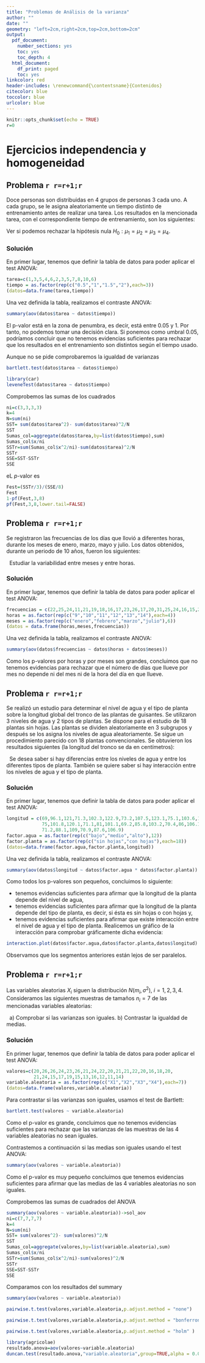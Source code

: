 ```yaml
---
title: "Problemas de Análisis de la varianza"
author: ""
date: ""
geometry: "left=2cm,right=2cm,top=2cm,bottom=2cm"
output:
  pdf_document: 
    number_sections: yes
    toc: yes
    toc_depth: 4
  html_document:
    df_print: paged
    toc: yes
linkcolor: red
header-includes: \renewcommand{\contentsname}{Contenidos}
citecolor: blue
toccolor: blue
urlcolor: blue
---
```


```r
knitr::opts_chunk$set(echo = TRUE)
r=0
```


# Ejercicios independencia y homogeneidad

## Problema `r r=r+1;r`  

Doce personas son distribuidas en $4$
grupos de personas $3$ cada uno. A cada grupo, se le
asigna aleatoriamente un tiempo distinto de entrenamiento
antes de realizar una tarea. Los resultados en
la mencionada tarea, con el correspondiente tiempo
de entrenamiento, son los siguientes:

\begin{center}
\begin{tabular}{|c|c|c|c|}
\hline
$0.5$ horas&$1$ hora&$1.5$ horas&$2$ horas\\\hline\hline
$1$&$4$&$3$&$\ \,8$\\\hline
$3$&$6$&$5$&$10$\\\hline
$5$&$2$&$7$&$\ \,6$\\\hline
\end{tabular}
\end{center}

Ver si podemos rechazar la hipótesis
nula $H_0:\mu_1=\mu_2=\mu_3=\mu_4.$

### Solución

En primer lugar, tenemos que definir la tabla de datos para poder aplicar el test ANOVA:

```r
tarea=c(1,3,5,4,6,2,3,5,7,8,10,6)
tiempo = as.factor(rep(c("0.5","1","1.5","2"),each=3))
(datos=data.frame(tarea,tiempo))
```
Una vez definida la tabla, realizamos el contraste ANOVA:
```r
summary(aov(datos$tarea ~ datos$tiempo))
```
El p-valor está en la zona de penumbra, es decir, está entre 0.05 y 1. Por tanto, no podemos tomar una decisión clara. Si ponemos como umbral 0.05, podríamos concluir que no tenemos evidencias suficientes para rechazar que los resultados en el entrenamiento son distintos según el tiempo usado.


Aunque no se pide comprobaremos la igualdad de varianzas

```r
bartlett.test(datos$tarea ~ datos$tiempo)
```

```r
library(car)
leveneTest(datos$tarea ~ datos$tiempo)
```



Comprobemos las  sumas de los cuadrados



```r
ni=c(3,3,3,3)
k=4
N=sum(ni)
SST= sum(datos$tarea^2)- sum(datos$tarea)^2/N
SST
Sumas_col=aggregate(datos$tarea,by=list(datos$tiempo),sum)
Sumas_col$x/ni
SSTr=sum(Sumas_col$x^2/ni)-sum(datos$tarea)^2/N
SSTr
SSE=SST-SSTr
SSE
```

eL $p$-valor es

```r
Fest=(SSTr/3)/(SSE/8)
Fest
1-pf(Fest,3,8)
pf(Fest,3,8,lower.tail=FALSE)
```




## Problema `r r=r+1;r`  

Se registraron las frecuencias de los días que llovió a diferentes horas, durante los meses de enero, marzo, mayo
y julio. Los datos obtenidos, durante un periodo de 10 años, fueron los siguientes:
\ \newline
\begin{center}
\begin{tabular}{|c||c|c|c|c||c|}
\hline
Hora&enero&febrero&marzo&julio&Total\\\hline\hline
$\ \,9$&$\ \,22$&$\ \,25$&$\ \,24$&$\ \,11$&$\ \,82$\\\hline
$10$&$\ \,21$&$\ \,19$&$\ \,18$&$\ \,16$&$\ \,74$\\\hline
$11$&$\ \,17$&$\ \,23$&$\ \,26$&$\ \,17$&$\ \,83$\\\hline
$12$&$\ \,20$&$\ \,31$&$\ \,25$&$\ \,24$&$100$\\\hline
$13$&$\ \,16$&$\ \,15$&$\ \,23$&$\ \,24$&$\ \,78$\\\hline
$14$&$\ \,21$&$\ \,35$&$\ \,23$&$\ \,20$&$\ \,99$\\\hline\hline
Total&$117$&$148$&$139$&$112$&$536$\\\hline
\end{tabular}
\end{center}
\ \newline
Estudiar la variabilidad entre meses y entre horas.


### Solución

En primer lugar, tenemos que definir la tabla de datos para poder aplicar el test ANOVA:
```r
frecuencias = c(22,25,24,11,21,19,18,16,17,23,26,17,20,31,25,24,16,15,23,24,21,35,23,20)
horas = as.factor(rep(c("9","10","11","12","13","14"),each=4))
meses = as.factor(rep(c("enero","febrero","marzo","julio"),6))
(datos = data.frame(horas,meses,frecuencias))
```
Una vez definida la tabla, realizamos el contraste ANOVA:
```r
summary(aov(datos$frecuencias ~ datos$horas + datos$meses))
```
Como los p-valores por horas y por meses son grandes, concluimos que no tenemos evidencias para rechazar que el número de días que llueve por mes no depende ni del mes ni de la hora del día en que llueve.

## Problema `r r=r+1;r`  

Se realizó un estudio para  determinar el nivel de agua y el tipo de planta sobre la longitud global del tronco de las plantas de guisantes. Se utilizaron $3$ niveles de agua y $2$ tipos de plantas. Se dispone para el estudio de $18$ plantas  sin
hojas. Las plantas se dividen aleatoriamente en $3$ subgrupos y después se los asigna los niveles de agua aleatoriamente. Se sigue un procedimiento parecido con $18$ plantas convencionales. Se obtuvieron
los resultados siguientes (la longitud del tronco se da
en centímetros):
\ \newline
\begin{center}
\begin{tabular}{c|c|c|c|c|}
&&\multicolumn{3}{c|}{FACTOR AGUA}\\\hline
& &{bajo}&{medio}&{alto}\\\cline{3-5}
FACTOR PLANTA&Sin Hojas&
$69.0$&$\ \,96.1$&$121.0$\\\cline{3-5}
&&$71.3$&$102.3$&$122.9$\\\cline{3-5}
&&$73.2$&$107.5$&$123.1$\\\cline{3-5}
&&$75.1$&$103.6$&$125.7$\\\cline{3-5}
&&$74.4$&$100.7$&$125.2$\\\cline{3-5}
&&$75.0$&$101.8$&$120.1$\\\cline{2-5}
&Con Hojas&$71.1$&$\ \,81.0$&$101.1$\\\cline{3-5}
&&$69.2$&$\ \,85.8$&$103.2$\\\cline{3-5}
&&$70.4$&$\ \,86.0$&$106.1$\\\cline{3-5}
&&$73.2$&$\ \,87.5$&$109.7$\\\cline{3-5}
&&$71.2$&$\ \,88.1$&$109.0$\\\cline{3-5}
&&$70.9$&$\ \,87.6$&$106.9$\\\hline
\end{tabular}
\end{center} 
\ \newline
Se desea saber si hay diferencias entre los niveles
de agua y entre los diferentes tipos de planta. También se quiere saber si hay interacción entre los niveles de agua y el tipo de planta.

### Solución

En primer lugar, tenemos que definir la tabla de datos para poder aplicar el test ANOVA:

```r
longitud = c(69,96.1,121,71.3,102.3,122.9,73.2,107.5,123.1,75.1,103.6,125.7,74.4,100.7,125.2,
             75,101.8,120.1,71.1,81,101.1,69.2,85.8,103.2,70.4,86,106.1,73.2,87.5,109.7,
             71.2,88.1,109,70.9,87.6,106.9)
factor.agua = as.factor(rep(c("bajo","medio","alto"),12))
factor.planta = as.factor(rep(c("sin hojas","con hojas"),each=18))
(datos=data.frame(factor.agua,factor.planta,longitud))
```
Una vez definida la tabla, realizamos el contraste ANOVA:
```r
summary(aov(datos$longitud ~ datos$factor.agua * datos$factor.planta))
```
Como todos los p-valores son pequeños, concluimos lo siguiente:

- tenemos evidencias suficientes para afirmar que la longitud de la planta depende del nivel de agua,
- tenemos evidencias suficientes para afirmar que la longitud de la planta depende del tipo de planta, es decir, si ésta es sin hojas o con hojas y,
- tenemos evidencias suficientes para afirmar que existe interacción entre el nivel de agua y el tipo de planta. Realicemos un gráfico de la interacción para comprobar gráficamente dicha evidencia:
```r
interaction.plot(datos$factor.agua,datos$factor.planta,datos$longitud)
```

Observamos que los segmentos anteriores están lejos de ser paralelos.


## Problema `r r=r+1;r`   

Las variables aleatorias $X_i$ siguen la distribución
$N(m_i,\sigma^2),\ i=1,2,3,4$. Consideramos las siguientes
muestras de tamaños $n_i=7$ de las mencionadas variables aleatorias:
\ \newline
\begin{center}
\begin{tabular}{cccccccc}
$X_1$&$20$&$26$&$26$&$24$&$23$&$26$&$21$\\
$X_2$&$24$&$22$&$20$&$21$&$21$&$22$&$20$\\
$X_3$&$16$&$18$&$20$&$21$&$24$&$15$&$17$\\
$X_4$&$19$&$15$&$13$&$16$&$12$&$11$&$14$\\
\end{tabular}
\end{center}
\ \newline
    a) Comprobar si las varianzas son iguales.
    b) Contrastar la igualdad de medias.

### Solución

En primer lugar, tenemos que definir la tabla de datos para poder aplicar el test ANOVA:
```r
valores=c(20,26,26,24,23,26,21,24,22,20,21,21,22,20,16,18,20,
          21,24,15,17,19,15,13,16,12,11,14)
variable.aleatoria = as.factor(rep(c("X1","X2","X3","X4"),each=7))
(datos=data.frame(valores,variable.aleatoria))
```
Para contrastar si las varianzas son iguales, usamos el test de Bartlett:
```r
bartlett.test(valores ~ variable.aleatoria)
```
Como el p-valor es grande, concluimos que no tenemos evidencias suficientes para rechazar que las varianzas de las muestras de las 4 variables aleatorias no sean iguales.

Contrastemos a continuación si las medias son iguales usando el test ANOVA:
```r
summary(aov(valores ~ variable.aleatoria))
```
Como el p-valor es muy pequeño concluimos que tenemos evidencias suficientes para afirmar que las medias de las 4 variables aleatorias no son iguales.



Comprobemos las  sumas de cuadrados del ANOVA

```r
summary(aov(valores ~ variable.aleatoria))->sol_aov
ni=c(7,7,7,7)
k=4
N=sum(ni)
SST= sum(valores^2)- sum(valores)^2/N
SST
Sumas_col=aggregate(valores,by=list(variable.aleatoria),sum)
Sumas_col$x/ni
SSTr=sum(Sumas_col$x^2/ni)-sum(valores)^2/N
SSTr
SSE=SST-SSTr
SSE
```

Comparamos  con los resultados del summary
```r
summary(aov(valores ~ variable.aleatoria))
```





```r
pairwise.t.test(valores,variable.aleatoria,p.adjust.method = "none")
```



```r
pairwise.t.test(valores,variable.aleatoria,p.adjust.method = "bonferroni" )
```

```r
pairwise.t.test(valores,variable.aleatoria,p.adjust.method = "holm" )
```


```r
library(agricolae)
resultado.anova=aov(valores~variable.aleatoria)
duncan.test(resultado.anova,"variable.aleatoria",group=TRUE,alpha = 0.05)$group
```

